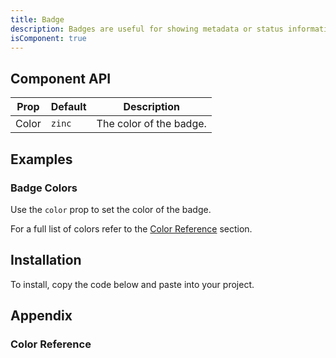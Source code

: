 ```yaml
---
title: Badge
description: Badges are useful for showing metadata or status information. They can be used to show a count, indicate a status change, or mark an item that requires attention.
isComponent: true
---
```


<ComponentDemo name="badge" story="default" />
<ComponentSource src="../storybook/src/components/badge/stories/default.tsx" />

## Component API

| Prop  | Default | Description             |
| ----- | ------- | ----------------------- |
| Color | `zinc`  | The color of the badge. |

## Examples

### Badge Colors

Use the `color` prop to set the color of the badge.

<ComponentDemo name="badge" story="colors" />
<ComponentSource src="../storybook/src/components/badge/stories/colors.tsx" />

For a full list of colors refer to the [Color Reference](#color-reference) section.

## Installation

To install, copy the code below and paste into your project.

<ComponentSource src="../../packages/ui/src/badge.tsx" />

## Appendix

### Color Reference

<ColorReference />
